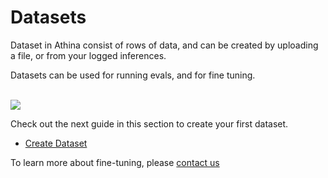 # Datasets

Dataset in Athina consist of rows of data, and can be created by uploading a file, or from your logged inferences.

Datasets can be used for running evals, and for fine tuning.

<br />

<img src="/dataset-with-data.png" />

Check out the next guide in this section to create your first dataset.

- [Create Dataset](/datasets/create_dataset)

To learn more about fine-tuning, please [contact us](https://cal.com/shiv-athina/30min)
